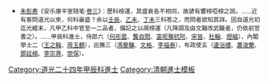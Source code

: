 {{Navbox
|name = 道光二十四年甲辰科殿試金榜
|title = 道光二十四年（[[1844年]]）甲辰科殿試金榜
|titlestyle = background-color:#FFD700;
|image =
|style = width:100%;text-align:center; 
|groupstyle = text-align:center; background-color:#FFD700;
|liststyle = text-align:center;
|state = {{{state<includeonly>|collapsed</includeonly>}}}
|group1 = 第一甲<br>賜進士及第<br>共3名
|list1 = '''[[孫毓溎]]''' - '''[[周學濬]]''' - '''[[馮培元]]'''

|group2 = 第二甲<br>賜進士出身<br>共106名
|list2 = [[王景澄|王景淳]] - [[黃經 (道光進士)|黃　經]] - [[王之翰 (道光進士)|王之翰]] - [[李杭 (道光进士)|李　杭]] - [[邊浴禮]] - [[孫鳴珂]] - [[馮譽驥]] - [[呼延桭]] - [[汪廷儒]] - [[周玉麒]]<br>[[崇家鏊]] - [[朱夢元]] - [[吳駿昌]] - [[王映斗]] - [[盧詵|盧　詵]] - [[章嗣衡]] - [[林燕典]] - [[王家璧]] - [[龔自闓]] - [[周曧|周　曧]]<br>[[王壽同]] - [[王柏心]] - [[何彤雲]] - [[陳廷經]] - [[龐家淦]] - [[尹開勳]] - [[華日新]] - [[孫壽祺]] - [[竇奉家]] - [[方坦|方　坦]]<br>[[曹尊彝]] - [[朱彥華]] - [[蕭浚蘭]] - [[田豐玉]] - [[張廣居]] - [[劉拱辰]] - [[鄧廷楠]] - [[陳立 (清朝)|陳　立]] - [[杜學禮]] - [[吳惠元]]<br>[[張弼 (道光進士)|張　弼]] - [[周立瀛]] - [[龔自閎]] - [[杜防 (清)|杜　防]] - [[戴鹿芝]] - [[趙元模]] - [[恩霖|恩　霖]] - [[李宗焱]]-[[富呢雅杭阿]]-[[鄭奇峯]]<br>[[鄒崇孟]] - [[張堃|張　堃]] - [[延彩|延　彩]] - [[張建基]] - [[方濬頤]] - [[王廷柱]] - [[陳作樞]] - [[胡霖澍]] - [[王德炳]] - [[文格|文　格]]<br>[[王恩祥]] - [[啓文|啓　文]] - [[馬百慶]] - [[張見田]] - [[丁節|丁　節]] - [[王榮清]] - [[程諴|程　諴]] - [[盛康|盛　康]] - [[石元珪]] - [[石意恭]]<br>[[張金鑑 (清朝官員)|張金鑑]] - [[邊厚慶]] - [[康仲方]] - [[傅浚|傅　浚]] - [[倪濤|倪　濤]] - [[張鴻鼎]] - [[金萬清]] - [[朱源|朱　源]] - [[蔣錫寶]] - [[李葆樹]]<br>[[葉桂芬]] - [[于凌辰|-{于}-凌辰]] - [[閻廷珮]] - [[王應蔚]] - [[杜卿靄]] - [[朱潮 (道光進士)|朱　潮]] - [[周琛|周　琛]] - [[笪慕韓]] - [[賈世陶]] - [[德玉|德　玉]]<br>[[劉堃|劉　堃]] - [[劉熙載]] - [[殷壽臻]] - [[吳朝鳳 (道光進士)|吴朝凤]] - [[章含|章　含]] - [[黃桐勳]] - [[莫如德 (道光进士)|莫如德]] - [[宋晉|宋　晉]] - [[左元烺]] - [[德蔭|德　蔭]]<br>[[吳攸之]] - [[馬儀清]] - [[趙綬章]] - [[宋玉珂]] - [[栗燿|栗　燿]] - [[曾兆鼇]]<span style="color: #FFFFFF;"> - －－－ - －－－ - －－－ - －－－</span>

|group3 = 第三甲<br>賜同進士出身<br>共100名
|list3 = [[孫廷元]] - [[葉華春]] - [[陳灼|陳　灼]] - [[呂圻|呂　圻]] - [[陳曜圖]] - [[張賦林]] - [[聶光鑾]] - [[杜翰|杜　翰]] - [[焦春宇]] - [[蕭時馨]]<br>[[鄭廷珪]] - [[袁泳錫]] - [[任沛霖]] - [[黃慶蘐]] - [[孫子淳]] - [[溫德宜]] - [[蔣大鏞]] - [[高朗 (道光進士)|高　朗]] - [[潘渭春]] - [[金祐|金　祐]]<!---祐字似有誤---><br>[[沈西序]] - [[姜聯陞]] - [[曾詠|曾　詠]] - [[柳淵|柳　淵]] - [[錢璖|錢　璖]] -[[宗室煜綸]]- [[胡連耀]] - [[郭師泰]] - [[袁思韓]] - [[崇保|崇　保]]<br>[[喬文蔚]] - [[林芝齡]] - [[施紹文]] - [[梁康辰]] - [[王祺海]] - [[黃培昌]] - [[曾作舟]] - [[克明|克　明]] - [[俞輔廷]] - [[吳英樾]]<br>[[宗室英績]]-[[楊大容]] - [[張逢辛]] - [[李映棻]] - [[劉應祥]] - [[劉祝庚]] - [[周寅清]] - [[萬承絳]] - [[陳大典 (道光進士)|陳大典]] - [[徐士琦]]<br>[[李輔 (道光進士)|李　輔]] - [[郭維藩 (道光進士)|郭維藩]] - [[周治潤]] - [[周相焯]] - [[黃之晉]] - [[李廉泉]] - [[孫欽若]] - [[戴臣法]] - [[陳金堂]] - [[凌錦江]]<br>[[商昌|商　昌]] - [[高家泰]] - [[秦時英]] - [[李福泰]] - [[沈熙麟]] - [[李峼 (道光進士)|李　峼]] - [[陳紀麟]] - [[應學堻]] - [[何玉端]] - [[楊鱣|楊　鱣]]<br>[[孫源|孫　源]] - [[王道立]] - [[沈雲|沈　雲]] - [[靳丹書]] - [[宋備恪]] - [[徐世昌 (道光進士)|徐世昌]] - [[劉宅俊]] - [[李煥春]] - [[白上青]] - [[董文炳]]<br>[[董宇煒]] - [[鄭選士]] - [[汪錚|汪　錚]] - [[程祖潤]] - [[鄭霖溥]] - [[奎福|奎　福]] - [[羅憲章]] - [[王榕吉]] - [[吉第|吉　第]] - [[侯榮封]]<br>[[薄彭齡]] - [[韓懋德]] - [[李德莪]] - [[金鈞|金　鈞]] - [[殷嘉樹]] - [[林錫賡]] - [[高廷鍈]] - [[劉宗城]] - [[王鑑民]] - [[張夢拯]]
|belowstyle = text-align: center; background-color:#FFD700;
|below='''前一科：[[Template:道光二十一年辛丑恩科殿試金榜|道光二十一年辛丑恩科]]　'''·'''　後一科：[[Template:道光二十五年乙巳恩科殿試金榜|道光二十五年乙巳恩科]]'''<br>'''同科進士：[[Template:道光二十四年甲辰科繙譯進士金榜|道光二十四年甲辰繙譯科]]、[[Template:道光二十四年甲辰科武殿試金榜|道光二十四年甲辰武科]]'''
}}[[Category:道光二十四年甲辰科進士]]
<noinclude>
[[Category:道光二十四年甲辰科進士| ]]
[[Category:清朝進士模板]]
*<small>[[朱彭寿]]《安乐康平室随笔·[[s:安樂康平室隨筆/卷3|卷三]]》：歷科榜運，其盛衰各不相同，故諺有響榜啞榜之說。……近有客問道光以來，何科最盛？余以[[Template:道光十二年壬辰恩科殿試金榜|壬辰]]、[[Template:道光十五年乙未科殿試金榜|乙未]]、[[Template:道光二十七年丁未科殿試金榜|丁未]]三科答之，而問者欲知其詳。因自道光初迄光緒末，凡甲乙科中官至一二品者，備記之以覘榜運（凡降調及由文職改武職者，仍依前官書之）。……甲辰科進士，侍郎六（[[何彤雲]]、[[龔自閎]]、[[富呢雅杭阿]]、[[宋晉]]、[[杜翰]]、[[煜綸]]），內閣學士二（[[王之翰 (道光進士)|王之翰]]、[[周玉麒]]），巡撫三（[[馮譽驥]]、[[文格]]、[[李福泰]]），布政使五（[[邊浴禮]]、[[蕭浚蘭]]、[[鄧廷楠]]、[[李宗燾]]、[[崇保]]）。</small></noinclude>